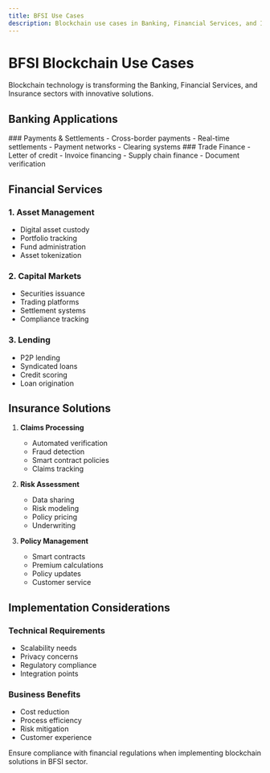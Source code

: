 ```yaml
---
title: BFSI Use Cases
description: Blockchain use cases in Banking, Financial Services, and Insurance
---
```



# BFSI Blockchain Use Cases

<Callout type="info">
  Blockchain technology is transforming the Banking, Financial Services, and
  Insurance sectors with innovative solutions.
</Callout>

## Banking Applications

<div className="grid grid-cols-1 md:grid-cols-2 gap-6 mb-8">
  <Card>
    ### Payments & Settlements
    - Cross-border payments
    - Real-time settlements
    - Payment networks
    - Clearing systems
  </Card>

  <Card>
    ### Trade Finance
    - Letter of credit
    - Invoice financing
    - Supply chain finance
    - Document verification
  </Card>
</div>

## Financial Services

### 1. Asset Management

- Digital asset custody
- Portfolio tracking
- Fund administration
- Asset tokenization

### 2. Capital Markets

- Securities issuance
- Trading platforms
- Settlement systems
- Compliance tracking

### 3. Lending

- P2P lending
- Syndicated loans
- Credit scoring
- Loan origination

## Insurance Solutions

1. **Claims Processing**

   - Automated verification
   - Fraud detection
   - Smart contract policies
   - Claims tracking

2. **Risk Assessment**

   - Data sharing
   - Risk modeling
   - Policy pricing
   - Underwriting

3. **Policy Management**
   - Smart contracts
   - Premium calculations
   - Policy updates
   - Customer service

## Implementation Considerations

### Technical Requirements

- Scalability needs
- Privacy concerns
- Regulatory compliance
- Integration points

### Business Benefits

- Cost reduction
- Process efficiency
- Risk mitigation
- Customer experience

<Callout type="warning">
  Ensure compliance with financial regulations when implementing blockchain
  solutions in BFSI sector.
</Callout>
